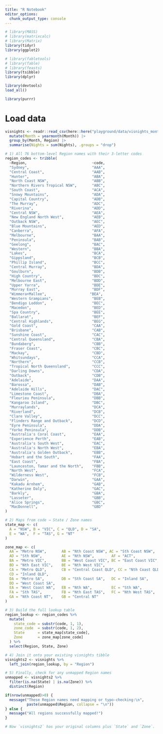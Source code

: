 ```yaml
---
title: "R Notebook"
editor_options: 
  chunk_output_type: console
---
```



```r
# library(MASS)
# library(matrixcalc)
# library(Matrix)
library(tidyr)
library(ggplot2)

# library(fabletools)
# library(fable)
# library(feasts)
library(tsibble)
library(dplyr)

library(devtools)
load_all()

library(purrr)
```

# Load data

```r
visnights <- readr::read_csv(here::here("playground/data/visnights_monthly.csv")) |>
  mutate(Month = yearmonth(Month)) |>
  group_by(Month, Region) |>
  summarise(Nights = sum(Nights), .groups = "drop")
```

```r
# 1) All 76 bottom‐level Region names with their 3-letter codes
region_codes <- tribble(
  ~Region,                              ~code,
  "Sydney",                             "AAA",
  "Central Coast",                      "AAB",
  "Hunter",                             "ABA",
  "North Coast NSW",                    "ABB",
  "Northern Rivers Tropical NSW",       "ABC",
  "South Coast",                        "ACA",
  "Snowy Mountains",                    "ADA",
  "Capital Country",                    "ADB",
  "The Murray",                         "ADC",
  "Riverina",                           "ADD",
  "Central NSW",                        "AEA",
  "New England North West",             "AEB",
  "Outback NSW",                        "AEC",
  "Blue Mountains",                     "AED",
  "Canberra",                           "AFA",
  "Melbourne",                          "BAA",
  "Peninsula",                          "BAB",
  "Geelong",                            "BAC",
  "Western",                            "BBA",
  "Lakes",                              "BCA",
  "Gippsland",                          "BCB",
  "Phillip Island",                     "BCC",
  "Central Murray",                     "BDA",
  "Goulburn",                           "BDB",
  "High Country",                       "BDC",
  "Melbourne East",                     "BDD",
  "Upper Yarra",                        "BDE",
  "Murray East",                        "BDF",
  "Wimmera+Mallee",                    "BEA",
  "Western Grampians",                  "BEB",
  "Bendigo Loddon",                     "BEC",
  "Macedon",                            "BED",
  "Spa Country",                        "BEE",
  "Ballarat",                           "BEF",
  "Central Highlands",                  "BEG",
  "Gold Coast",                         "CAA",
  "Brisbane",                           "CAB",
  "Sunshine Coast",                     "CAC",
  "Central Queensland",                 "CBA",
  "Bundaberg",                          "CBB",
  "Fraser Coast",                       "CBC",
  "Mackay",                             "CBD",
  "Whitsundays",                        "CCA",
  "Northern",                           "CCB",
  "Tropical North Queensland",          "CCC",
  "Darling Downs",                      "CDA",
  "Outback",                            "CDB",
  "Adelaide",                           "DAA",
  "Barossa",                            "DAB",
  "Adelaide Hills",                     "DAC",
  "Limestone Coast",                    "DBA",
  "Fleurieu Peninsula",                 "DBB",
  "Kangaroo Island",                    "DBC",
  "Murraylands",                        "DCA",
  "Riverland",                          "DCB",
  "Clare Valley",                       "DCC",
  "Flinders Range and Outback",         "DCD",
  "Eyre Peninsula",                     "DDA",
  "Yorke Peninsula",                    "DDB",
  "Australia's Coral Coast",            "EAA",
  "Experience Perth",                   "EAB",
  "Australia's South West",             "EAC",
  "Australia's North West",             "EBA",
  "Australia's Golden Outback",         "EBB",
  "Hobart and the South",               "FAA",
  "East Coast",                         "FBA",
  "Launceston, Tamar and the North",    "FBB",
  "North West",                         "FCA",
  "Wilderness West",                    "FCB",
  "Darwin",                             "GAA",
  "Kakadu Arnhem",                      "GAB",
  "Katherine Daly",                     "GAC",
  "Barkly",                             "GBA",
  "Lasseter",                           "GBB",
  "Alice Springs",                      "GBC",
  "MacDonnell",                         "GBD"
)

# 2) Maps from code → State / Zone names
state_map <- c(
  A = "NSW", B = "VIC", C = "QLD", D = "SA",
  E = "WA",  F = "TAS", G = "NT"
)

zone_map <- c(
  AA = "Metro NSW",       AB = "Nth Coast NSW", AC = "Sth Coast NSW",
  AD = "Sth NSW",         AE = "Nth NSW",        AF = "ACT",
  BA = "Metro VIC",       BB = "West Coast VIC", BC = "East Coast VIC",
  BD = "Nth East VIC",    BE = "Nth West VIC",
  CA = "Metro QLD",       CB = "Central Coast QLD", CC = "Nth Coast QLD",
  CD = "Inland QLD",
  DA = "Metro SA",        DB = "Sth Coast SA",   DC = "Inland SA",
  DD = "West Coast SA",
  EA = "West Coast WA",   EB = "Nth WA",         EC = "Sth WA",
  FA = "Sth TAS",         FB = "Nth East TAS",   FC = "Nth West TAS",
  GA = "Nth Coast NT",    GB = "Central NT"
)

# 3) Build the full lookup table
region_lookup <- region_codes %>%
  mutate(
    state_code = substr(code, 1, 1),
    zone_code  = substr(code, 1, 2),
    State      = state_map[state_code],
    Zone       = zone_map[zone_code]
  ) %>%
  select(Region, State, Zone)

# 4) Join it onto your existing visnights tibble
visnights2 <- visnights %>%
  left_join(region_lookup, by = "Region")

# 5) Finally, check for any unmapped Region names
unmapped <- visnights2 %>%
  filter(is.na(State) | is.na(Zone)) %>%
  distinct(Region)

if(nrow(unmapped)>0) {
  message("These Region names need mapping or typo‐checking:\n",
          paste(unmapped$Region, collapse = "\n"))
} else {
  message("All regions successfully mapped!")
}

# Now `visnights2` has your original columns plus `State` and `Zone`. 


```



